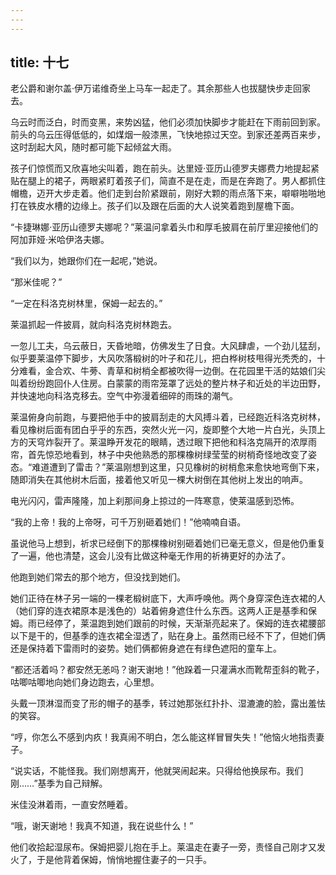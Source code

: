 ```yaml
---
---
---
```

title: 十七
---




老公爵和谢尔盖·伊万诺维奇坐上马车一起走了。其余那些人也拔腿快步走回家去。

乌云时而泛白，时而变黑，来势凶猛，他们必须加快脚步才能赶在下雨前回到家。前头的乌云压得低低的，如煤烟一般漆黑，飞快地掠过天空。到家还差两百来步，这时刮起大风，随时都可能下起倾盆大雨。

孩子们惊慌而又欣喜地尖叫着，跑在前头。达里娅·亚历山德罗夫娜费力地提起紧贴在腿上的裙子，两眼紧盯着孩子们，简直不是在走，而是在奔跑了。男人都抓住帽檐，迈开大步走着。他们走到台阶紧跟前，刚好大颗的雨点落下来，噼噼啪啪地打在铁皮水槽的边缘上。孩子们以及跟在后面的大人说笑着跑到屋檐下面。

“卡捷琳娜·亚历山德罗夫娜呢？”莱温问拿着头巾和厚毛披肩在前厅里迎接他们的阿加菲娅·米哈伊洛夫娜。

“我们以为，她跟你们在一起呢，”她说。

“那米佳呢？”

“一定在科洛克树林里，保姆一起去的。”

莱温抓起一件披肩，就向科洛克树林跑去。

一忽儿工夫，乌云蔽日，天昏地暗，仿佛发生了日食。大风肆虐，一个劲儿猛刮，似乎要莱温停下脚步，大风吹落椴树的叶子和花儿，把白桦树枝甩得光秃秃的，十分难看，金合欢、牛蒡、青草和树梢全都被吹得一边倒。在花园里干活的姑娘们尖叫着纷纷跑回仆人住房。白蒙蒙的雨帘笼罩了远处的整片林子和近处的半边田野，并快速地向科洛克移去。空气中弥漫着细碎的雨珠的潮气。

莱温俯身向前跑，与要把他手中的披肩刮走的大风搏斗着，已经跑近科洛克树林，看见橡树后面有团白乎乎的东西，突然火光一闪，旋即整个大地一片白光，头顶上方的天穹炸裂开了。莱温睁开发花的眼睛，透过眼下把他和科洛克隔开的浓厚雨帘，首先惊恐地看到，林子中央他熟悉的那棵橡树绿莹莹的树梢奇怪地改变了姿态。“难道遭到了雷击？”莱温刚想到这里，只见橡树的树梢愈来愈快地弯倒下来，随即消失在其他树木后面，接着他又听见一棵大树倒在其他树上发出的响声。

电光闪闪，雷声隆隆，加上刹那间身上掠过的一阵寒意，使莱温感到恐怖。

“我的上帝！我的上帝呀，可千万别砸着她们！”他喃喃自语。

虽说他马上想到，祈求已经倒下的那棵橡树别砸着她们已毫无意义，但是他仍重复了一遍，他也清楚，这会儿没有比做这种毫无作用的祈祷更好的办法了。

他跑到她们常去的那个地方，但没找到她们。

她们正待在林子另一端的一棵老椴树底下，大声呼唤他。两个身穿深色连衣裙的人（她们穿的连衣裙原本是浅色的）站着俯身遮住什么东西。这两人正是基季和保姆。雨已经停了，莱温跑到她们跟前的时候，天渐渐亮起来了。保姆的连衣裙腰部以下是干的，但基季的连衣裙全湿透了，贴在身上。虽然雨已经不下了，但她们俩还是保持着下雷雨时的姿势。她们俩都俯身遮在有绿色遮阳的童车上。

“都还活着吗？都安然无恙吗？谢天谢地！”他跺着一只灌满水而靴帮歪斜的靴子，咕唧咕唧地向她们身边跑去，心里想。

头戴一顶淋湿而变了形的帽子的基季，转过她那张红扑扑、湿漉漉的脸，露出羞怯的笑容。

“哼，你怎么不感到内疚！我真闹不明白，怎么能这样冒冒失失！”他恼火地指责妻子。

“说实话，不能怪我。我们刚想离开，他就哭闹起来。只得给他换尿布。我们刚……”基季为自己辩解。

米佳没淋着雨，一直安然睡着。

“哦，谢天谢地！我真不知道，我在说些什么！”

他们收拾起湿尿布。保姆把婴儿抱在手上。莱温走在妻子一旁，责怪自己刚才又发火了，于是他背着保姆，悄悄地握住妻子的一只手。